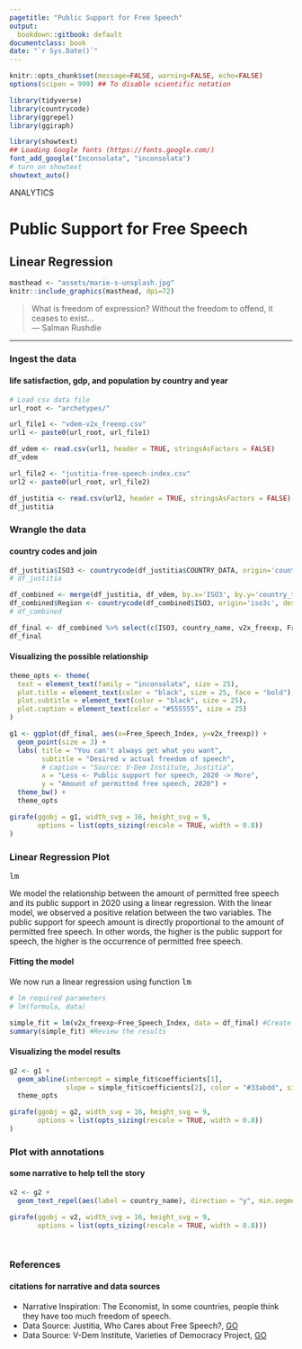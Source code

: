 ```yaml
---
pagetitle: "Public Support for Free Speech"
output:
  bookdown::gitbook: default
documentclass: book
date: "`r Sys.Date()`"
---
```


```r

knitr::opts_chunk$set(message=FALSE, warning=FALSE, echo=FALSE)
options(scipen = 999) ## To disable scientific notation

library(tidyverse)
library(countrycode)
library(ggrepel)
library(ggiraph)

library(showtext)
## Loading Google fonts (https://fonts.google.com/)
font_add_google("Inconsolata", "inconsolata")
# turn on showtext
showtext_auto()

```

<div class="activity">
ANALYTICS  
</div>

# Public Support for Free Speech
## Linear Regression

```r

masthead <- "assets/marie-s-unsplash.jpg"
knitr::include_graphics(masthead, dpi=72)

```


> What is freedom of expression? Without the freedom to offend, it ceases to exist...\
--- Salman Rushdie\

***


### Ingest the data
#### life satisfaction, gdp, and population by country and year

```r

# Load csv data file
url_root <- "archetypes/"

url_file1 <- "vdem-v2x_freexp.csv"
url1 <- paste0(url_root, url_file1)

df_vdem <- read.csv(url1, header = TRUE, stringsAsFactors = FALSE)
df_vdem

url_file2 <- "justitia-free-speech-index.csv"
url2 <- paste0(url_root, url_file2)

df_justitia <- read.csv(url2, header = TRUE, stringsAsFactors = FALSE)
df_justitia


```


### Wrangle the data
#### country codes and join


```r

df_justitia$ISO3 <- countrycode(df_justitia$COUNTRY_DATA, origin='country.name', destination='iso3c')
# df_justitia

df_combined <- merge(df_justitia, df_vdem, by.x='ISO3', by.y='country_text_id')
df_combined$Region <- countrycode(df_combined$ISO3, origin='iso3c', destination='un.region.name')
# df_combined

df_final <- df_combined %>% select(c(ISO3, country_name, v2x_freexp, Free_Speech_Index, Region))
df_final

```
#### Visualizing the possible relationship

```r

theme_opts <- theme(
  text = element_text(family = "inconsolata", size = 25), 
  plot.title = element_text(color = "black", size = 25, face = "bold"),
  plot.subtitle = element_text(color = "black", size = 25),
  plot.caption = element_text(color = "#555555", size = 25)
)

g1 <- ggplot(df_final, aes(x=Free_Speech_Index, y=v2x_freexp)) +
  geom_point(size = 3) +
  labs( title = "You can't always get what you want",
        subtitle = "Desired v actual freedom of speech",
        # caption = "Source: V-Dem Institute, Justitia",
        x = "Less <- Public support for speech, 2020 -> More",
        y = "Amount of permitted free speech, 2020") +
  theme_bw() +
  theme_opts

girafe(ggobj = g1, width_svg = 16, height_svg = 9,
       options = list(opts_sizing(rescale = TRUE, width = 0.8))
)

```

### Linear Regression Plot
<kbd>
lm
</kbd>

We model the relationship between the amount of permitted free speech and its public support in 2020 using a linear regression. With the linear model, we observed a positive relation between the two variables. The public support for speech amount is directly proportional to the amount of permitted free speech. In other words, the higher is the public support for speech, the higher is the occurrence of permitted free speech.

#### Fitting the model

We now run a linear regression using function <kbd>lm</kbd>

```r

# lm required parameters
# lm(formula, data)

simple_fit = lm(v2x_freexp~Free_Speech_Index, data = df_final) #Create the linear regression
summary(simple_fit) #Review the results

```
#### Visualizing the model results

```r

g2 <- g1 + 
  geom_abline(intercept = simple_fit$coefficients[1], 
              slope = simple_fit$coefficients[2], color = "#33abdd", size = 2, linetype = 'dashed') +
  theme_opts

girafe(ggobj = g2, width_svg = 16, height_svg = 9,
       options = list(opts_sizing(rescale = TRUE, width = 0.8))
)

```

### Plot with annotations
#### some narrative to help tell the story


```r

v2 <- g2 +
  geom_text_repel(aes(label = country_name), direction = "y", min.segment.length = 0.0, nudge_y = 0.02, point.padding = 0.2, family = "inconsolata")

girafe(ggobj = v2, width_svg = 16, height_svg = 9,
       options = list(opts_sizing(rescale = TRUE, width = 0.8)))

  
```


### References
#### citations for narrative and data sources

* Narrative Inspiration: The Economist, In some countries, people think they have too much freedom of speech.
* Data Source: Justitia, Who Cares about Free Speech?, [GO](http://justitia-int.org/en/report-who-cares-about-free-speech-findings-from-a-global-survey-of-free-speech/){target="_blank"}
* Data Source: V-Dem Institute, Varieties of Democracy Project, [GO](https://www.v-dem.net/en/data/data/v-dem-dataset-v111/){target="_blank"}

